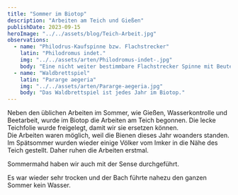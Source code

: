 ```yaml
---
title: "Sommer im Biotop"
description: "Arbeiten am Teich und Gießen"
publishDate: 2023-09-15
heroImage: "../../assets/blog/Teich-Arbeit.jpg"
observations:
  - name: "Philodrus-Kaufspinne bzw. Flachstrecker"
    latin: "Philodromus indet."
    img: "../../assets/arten/Philodromus-indet-.jpg"
    body: "Eine nicht weiter bestimmbare Flachstrecker Spinne mit Beute."
  - name: "Waldbrettspiel"
    latin: "Pararge aegeria"
    img: "../../assets/arten/Pararge-aegeria.jpg"
    body: "Das Waldbrettspiel ist jedes Jahr im Biotop."
---
```


Neben den üblichen Arbeiten im Sommer, wie Gießen, Wasserkontrolle und Beetarbeit,
wurde im Biotop die Arbeiten am Teich begonnen.
Die lecke Teichfolie wurde freigelegt, damit wir sie ersetzen können.  
Die Arbeiten waren möglich, weil die Bienen dieses Jahr woanders standen.
Im Spätsommer wurden wieder einige Völker vom Imker in die Nähe des Teich gestellt.
Daher ruhen die Arbeiten erstmal.

Sommermahd haben wir auch mit der Sense durchgeführt.  

Es war wieder sehr trocken und der Bach führte nahezu den ganzen Sommer kein Wasser.
 